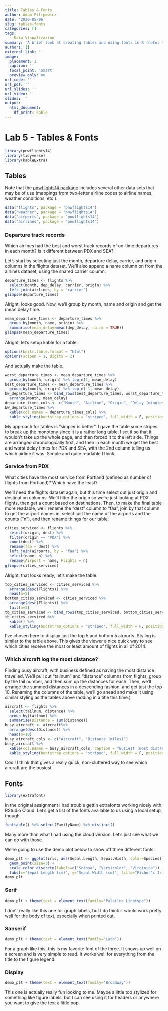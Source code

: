 ```yaml
---
title: Tables & Fonts
author: Adam Filipowicz
date: '2020-05-06'
slug: tables-fonts
categories: []
tags:
  - Data Visualization
summary: 'A brief look at creating tables and using fonts in R (note: tables do not display well using the dark theme).'
authors: []
external_link: ''
image:
  placement: 1
  caption: ''
  focal_point: 'Smart'
  preview_only: no
url_code: ''
url_pdf: ''
url_slides: ''
url_video: ''
slides: ''
output: 
  html_document:
    df_print: kable
---
```


# Lab 5 - Tables & Fonts

```r
library(pnwflights14)
library(tidyverse)
library(kableExtra)
```


## Tables

Note that the [pnwflights14 package](https://github.com/ismayc/pnwflights14) includes several other data sets that may be of use (mappings from two-letter airline codes to airline names, weather conditions, etc.).

```r
data("flights", package = "pnwflights14")
data("weather", package = "pnwflights14")
data("airports", package = "pnwflights14")
data("airlines", package = "pnwflights14")
```

### Departure track records

Which airlines had the best and worst track records of on-time departures in each month? Is it different between PDX and SEA?

Let's start by selecting just the month, departure delay, carrier, and origin columns in the flights dataset. We'll also append a name column on from the airlines dataset, using the shared carrier column.

```r
departure_times <- flights %>% 
  select(month, dep_delay, carrier, origin) %>% 
  left_join(airlines, by = "carrier")
glimpse(departure_times)
```

Alright, looks good. Now, we'll group by month, name and origin and get the mean delay time.

```r
mean_departure_times <- departure_times %>% 
  group_by(month, name, origin) %>% 
  summarise(mean_delay=mean(dep_delay, na.rm = TRUE))
glimpse(mean_departure_times)
```

Alright, let's setup kable for a table.

```r
options(knitr.table.format = "html")
options(scipen = 1, digits = 2)
```

And actually make the table.

```r
worst_departure_times <- mean_departure_times %>%
  group_by(month, origin) %>% top_n(1, mean_delay)
best_departure_times <- mean_departure_times %>% 
  group_by(month, origin) %>% top_n(-1, mean_delay)
bw_departure_times <- bind_rows(best_departure_times, worst_departure_times) %>% 
  arrange(month, mean_delay)
departure_times_cols <- c("Month", "Airline", "Origin", "Delay (minutes)")
bw_departure_times %>% 
  kable(col.names = departure_times_cols) %>% 
  kable_styling(bootstrap_options = "striped", full_width = F, position = "left")
```

My approach for tables is "simpler is better". I gave the table some stripes to break up the monotony since it is a rather long table, I set it so that it wouldn't take up the whole page, and then forced it to the left side. Things are arranged chronologically first, and then in each month we get the best and worst delay times for PDX and SEA, with the 2nd column telling us which airline it was. Simple and quite readable I think.

### Service from PDX

What cities have the most service from Portland (defined as number of flights from Portland)? Which have the least?

We'll need the flights dataset again, but this time select out just origin and destination columns. We'll filter the origin so we're just looking at PDX flights, then get a count based on destinations. Then, to make the final table more readable, we'll rename the "dest" column to "faa", join by that column to get the airport names in, select just the name of the airports and the counts ("n"), and then rename things for our table:

```r
cities_serviced <- flights %>%
  select(origin, dest) %>% 
  filter(origin == "PDX") %>% 
  count(dest) %>% 
  rename(faa = dest) %>% 
  left_join(airports, by = "faa") %>% 
  select(name, n) %>% 
  rename(Airport = name, Flights = n)
glimpse(cities_serviced)
```

Alright, that looks ready, let's make the table:

```r
top_cities_serviced <- cities_serviced %>%
  arrange(desc(Flights)) %>% 
  head(n=5)
bottom_cities_serviced <- cities_serviced %>% 
  arrange(desc(Flights)) %>% 
  tail(n=5)
tb_cities_serviced <- bind_rows(top_cities_serviced, bottom_cities_serviced)
tb_cities_serviced %>% 
  kable() %>% 
  kable_styling(bootstrap_options = "striped", full_width = F, position = "left")
```

I've chosen here to display just the top 5 and bottom 5 airports. Styling is similar to the table above. This gives the viewer a nice quick way to see which cities receive the most or least amount of flights in all of 2014.

### Which aircraft log the most distance?

Finding busy aircraft, with business defined as having the most distance travelled. We'll pull out "tailnum" and "distance" columns from flights, group by the tail number, and then sum up the distances for each. Then, we'll arrange the summed distances in a descending fashion, and get just the top 10. Renaming the columns of the table, we'll go ahead and make it using similar styling as the tables above (adding in a title this time.)

```r
aircraft <- flights %>%
  select(tailnum, distance) %>% 
  group_by(tailnum) %>% 
  summarise(Distance = sum(distance))
busy_aircraft <- aircraft%>%
  arrange(desc(Distance)) %>% 
  head(n=10)
busy_aircraft_cols <- c("Aircraft", "Distance (miles)")
busy_aircraft %>% 
  kable(col.names = busy_aircraft_cols, caption = "Busiest (most distance travelled) aircraft in 2014") %>% 
  kable_styling(bootstrap_options = "striped", full_width = F, position = "left")
```

Cool! I think that gives a really quick, non-cluttered way to see which aircraft are the busiest.

## Fonts

```r
library(extrafont)
```

In the original assignment I had trouble gettin extrafonts working nicely with RStudio Cloud. Let's get a list of the fonts available to us using a local setup, though.

```r
fonttable() %>% select(FamilyName) %>% distinct()
```

Many more than what I had using the cloud version. Let's just see what we can do with those.

We're going to use the demo plot below to show off three different fonts.

```r
demo_plt <- ggplot(iris, aes(Sepal.Length, Sepal.Width, color=Species)) + 
  geom_point(size=3) +
  scale_color_discrete(labels=c("Setosa", "Versicolor", "Virginica")) + 
  labs(x="Sepal Length (cm)", y="Sepal Width (cm)", title="Fisher's Irises") 
demo_plt
```

### Serif

```r
demo_plt + theme(text = element_text(family="Palatino Linotype"))
```

I don't really like this one for graph labels, but I do think it would work pretty well for the body of text, especially when printed out.

### Sanserif

```r
demo_plt + theme(text = element_text(family="Lato"))
```

For a graph like this, this is my favorite font of the three. It shows up well on a screen and is very simple to read. It works well for everything from the title to the figure legend.

### Display

```r
demo_plt + theme(text = element_text(family="Broadway"))
```

This one is actually really fun looking to me. Maybe a little too stylized for something like figure labels, but I can see using it for headers or anywhere you want to give the text a little pop.
